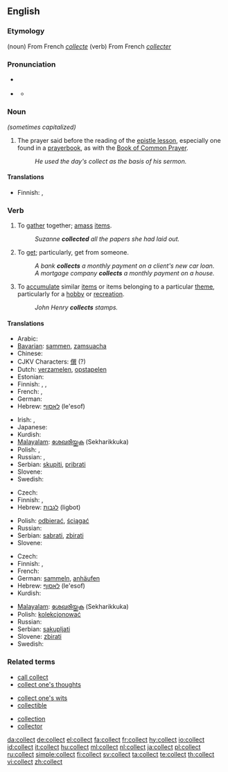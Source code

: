 ==English==

===Etymology===
(noun) From French ''[[collecte]]''
(verb) From French ''[[collecter]]''

===Pronunciation===
* {{sense|noun}} {{a|General American}} {{IPA|/ˈkɑlɪkt/}}
* {{sense|verb}} {{IPA|/kəˈlɛkt/}}
** {{audio|en-us-collect.ogg|Audio (US)}}
**: {{rhymes|ɛkt}}

===Noun===
{{en-noun}}  ''(sometimes capitalized)''

# {{Christianity}} The prayer said before the reading of the [[epistle lesson]], especially one found in a [[prayerbook]], as with the [[Book of Common Prayer]].
#: ''He used the day's collect as the basis of his sermon.''

====Translations====
{{trans-top|prayer said before reading of the epistle lesson}}
* Finnish: {{t-|fi|eturukous}}, {{t-|fi|kollehtarukous}}
{{trans-mid}}
{{trans-bottom}}

===Verb===
{{en-verb}}

# To [[gather]] together; [[amass]] [[items]].
#: ''Suzanne '''collected''' all the papers she had laid out.''
# To [[get]]; particularly, get from someone.
#: ''A bank '''collects''' a monthly payment on a client's new car loan.''
#: ''A mortgage company '''collects''' a monthly payment on a house.''
# To [[accumulate]] similar [[items]] or items belonging to a particular [[theme]], particularly for a [[hobby]] or [[recreation]].
#: ''John Henry '''collects''' stamps.''

====Translations====
{{trans-top|to gather together}}
* Arabic: {{t|ar|جمع|tr=jama3a|sc=Arab}}
* [[Bavarian]]: [[sammen]], [[zamsuacha]]
* Chinese: {{t|zh|收集|tr=shōují}}
* CJKV Characters: [[僎]] (?)
* Dutch: [[verzamelen]], [[opstapelen]]
* Estonian: {{t|et|koguma}}
* Finnish: {{t+|fi|koota}}, {{t+|fi|kerätä}}, {{t+|fi|kasata}}
* French: {{t|fr|rassembler}},  {{t|fr|recueillir}}
* German: {{t+|de|sammeln}}
* Hebrew: [[לאסוף]] (le'esof)
{{trans-mid}}
* Irish: {{t-|ga|bailigh|xs=Irish}}, {{t|ga|cnuasaigh}}
* Japanese: {{t|ja|集める|tr=atsumeru|sc=Jpan}}
* Kurdish: {{ku-Arab|[[کۆکردن]]}}
* [[Malayalam]]: [[ശേഖരിയ്ക്കുക]] (Sekharikkuka)
* Polish: {{t+|pl|zbierać}}, {{t+|pl|gromadzić}}
* Russian: {{t|ru|собирать|tr=sobirát'|sc=Cyrl}} {{impf}}, {{t|ru|собрать|tr=sobrát'|sc=Cyrl}} {{pf}}
* Serbian: [[skupiti]], [[pribrati]]
* Slovene: {{t+|sl|zbrati}}
* Swedish: {{t+|sv|samla}}
{{trans-bottom}}

{{trans-top|to get from someone}}
* Czech: {{t-|cs|vybírat}}
* Finnish: {{t+|fi|periä}}, {{t+|fi|kerätä}}
* Hebrew: [[לגבות]] (ligbot)
{{trans-mid}}
* Polish: [[odbierać]], [[ściągać]]
* Russian: {{t|ru|взимать|tr=vzimát'|sc=Cyrl}}
* Serbian: [[sabrati]], [[zbirati]]
* Slovene: {{t+|sl|pobrati}}
{{trans-bottom}}

{{trans-top|to accumulate items for a hobby}}
* Czech: {{t-|cs|sbírat}}
* Finnish: {{t-|fi|keräillä}}, {{t+|fi|kerätä}}
* French: {{t|fr|collectionner}}
* German: [[sammeln]], [[anhäufen]]
* Hebrew: [[לאסוף]] (le'esof)
* Kurdish: {{ku-Arab|[[کۆکردن]]}}
{{trans-mid}}
* [[Malayalam]]: [[ശേഖരിയ്ക്കുക]] (Sekharikkuka)
* Polish: [[kolekcjonować]]
* Russian: {{t|ru|коллекционировать|tr=kollektsionírovat'|sc=Cyrl}}
* Serbian: [[sakupljati]]
* Slovene: [[zbirati]]
* Swedish: {{t+|sv|samla}}
{{trans-bottom}}

===Related terms===
{{rel-top3|Terms related to the noun or verb "collect"}}
* [[call collect]]
* [[collect one's thoughts]]
{{rel-mid3}}
* [[collect one's wits]]
* [[collectible]]
{{rel-mid3}}
* [[collection]]
* [[collector]]
{{rel-bottom}}

[[da:collect]]
[[de:collect]]
[[el:collect]]
[[fa:collect]]
[[fr:collect]]
[[hy:collect]]
[[io:collect]]
[[id:collect]]
[[it:collect]]
[[hu:collect]]
[[ml:collect]]
[[nl:collect]]
[[ja:collect]]
[[pl:collect]]
[[ru:collect]]
[[simple:collect]]
[[fi:collect]]
[[sv:collect]]
[[ta:collect]]
[[te:collect]]
[[th:collect]]
[[vi:collect]]
[[zh:collect]]